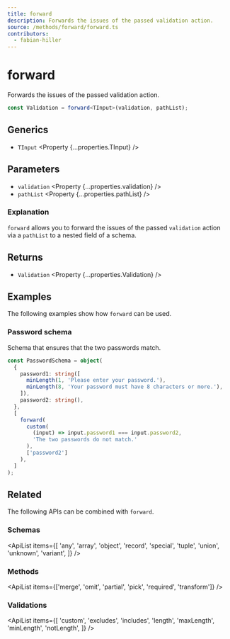 ```yaml
---
title: forward
description: Forwards the issues of the passed validation action.
source: /methods/forward/forward.ts
contributors:
  - fabian-hiller
---
```



# forward

Forwards the issues of the passed validation action.

```ts
const Validation = forward<TInput>(validation, pathList);
```

## Generics

- `TInput` <Property {...properties.TInput} />

## Parameters

- `validation` <Property {...properties.validation} />
- `pathList` <Property {...properties.pathList} />

### Explanation

`forward` allows you to forward the issues of the passed `validation` action via a `pathList` to a nested field of a schema.

## Returns

- `Validation` <Property {...properties.Validation} />

## Examples

The following examples show how `forward` can be used.

### Password schema

Schema that ensures that the two passwords match.

```ts
const PasswordSchema = object(
  {
    password1: string([
      minLength(1, 'Please enter your password.'),
      minLength(8, 'Your password must have 8 characters or more.'),
    ]),
    password2: string(),
  },
  [
    forward(
      custom(
        (input) => input.password1 === input.password2,
        'The two passwords do not match.'
      ),
      ['password2']
    ),
  ]
);
```

## Related

The following APIs can be combined with `forward`.

### Schemas

<ApiList
  items={[
    'any',
    'array',
    'object',
    'record',
    'special',
    'tuple',
    'union',
    'unknown',
    'variant',
  ]}
/>

### Methods

<ApiList
  items={['merge', 'omit', 'partial', 'pick', 'required', 'transform']}
/>

### Validations

<ApiList
  items={[
    'custom',
    'excludes',
    'includes',
    'length',
    'maxLength',
    'minLength',
    'notLength',
  ]}
/>

